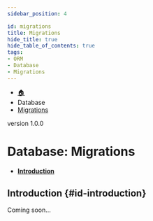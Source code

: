 ```yaml
---
sidebar_position: 4

id: migrations
title: Migrations
hide_title: true
hide_table_of_contents: true
tags:
- ORM
- Database
- Migrations
---
```


<nav aria-label="breadcrumbs">
    <ul class="breadcrumbs">
        <li class="breadcrumbs__item">
            <a class="breadcrumbs__link" href="/">🏠</a>
        </li>
        <li class="breadcrumbs__item">
            <a class="breadcrumbs__link">Database</a>
        </li>
        <li class="breadcrumbs__item">
            <a class="breadcrumbs__link" href="/docs/database/migrations">Migrations</a>
        </li>
    </ul>
</nav>

<span class="badge badge--secondary margin-top-bot">version 1.0.0</span>

# Database: Migrations

- #### [Introduction](#id-introduction)

## Introduction {#id-introduction}

Coming soon...
